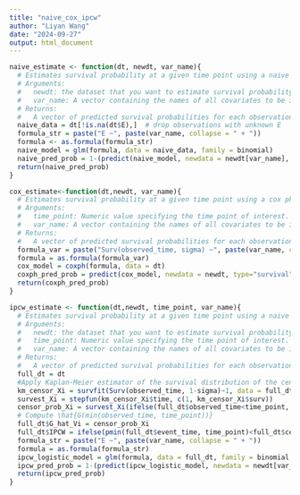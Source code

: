 ```yaml
---
title: "naive_cox_ipcw"
author: "Liyan Wang"
date: "2024-09-27"
output: html_document
---
```


```r
naive_estimate <- function(dt, newdt, var_name){
  # Estimates survival probability at a given time point using a naive logistic regression approach.
  # Arguments:
  #   newdt: the dataset that you want to estimate survival probability
  #   var_name: A vector containing the names of all covariates to be included in the model.
  # Returns:
  #   A vector of predicted survival probabilities for each observation at the specified time point.
  naive_data = dt[!is.na(dt$E),]  # drop observations with unknown E
  formula_str = paste("E ~", paste(var_name, collapse = " + "))
  formula <- as.formula(formula_str)
  naive_model = glm(formula, data = naive_data, family = binomial)  
  naive_pred_prob = 1-(predict(naive_model, newdata = newdt[var_name], type = "response"))
  return(naive_pred_prob)
}
```

```r
cox_estimate<-function(dt,newdt, var_name){
  # Estimates survival probability at a given time point using a cox ph model
  # Arguments:
  #   time_point: Numeric value specifying the time point of interest.
  #   var_name: A vector containing the names of all covariates to be included in the model.
  # Returns:
  #   A vector of predicted survival probabilities for each observation at the specified time point.
  formula_var = paste("Surv(observed_time, sigma) ~", paste(var_name, collapse = " + "))
  formula = as.formula(formula_var)
  cox_model = coxph(formula, data = dt)
  coxph_pred_prob = predict(cox_model, newdata = newdt, type="survival")
  return(coxph_pred_prob)
}
```

```r
ipcw_estimate <- function(dt,newdt, time_point, var_name){
  # Estimates survival probability at a given time point using a naive logistic regression approach with IPCW.
  # Arguments:
  #   newdt: the dataset that you want to estimate survival probability
  #   time_point: Numeric value specifying the time point of interest.
  #   var_name: A vector containing the names of all covariates to be included in the model.
  # Returns:
  #   A vector of predicted survival probabilities for each observation at the specified time point with IPCW.
  full_dt = dt
  #Apply Kaplan-Meier estimator of the survival distribution of the censoring times
  km_censor_Xi = survfit(Surv(observed_time, 1-sigma)~1, data = full_dt)
  survest_Xi = stepfun(km_censor_Xi$time, c(1, km_censor_Xi$surv))
  censor_prob_Xi = survest_Xi(ifelse(full_dt$observed_time<time_point, full_dt$observed_time,time_point))
  # Compute \hat{G(min(observed_time, time_point))}
  full_dt$G_hat_Vi = censor_prob_Xi
  full_dt$IPCW = ifelse(pmin(full_dt$event_time, time_point)<full_dt$censor_time, 1/full_dt$G_hat_Vi, 0) # Compute weights
  formula_str = paste("E ~", paste(var_name, collapse = " + "))
  formula = as.formula(formula_str)
  ipcw_logistic_model = glm(formula, data = full_dt, family = binomial, weights = IPCW)
  ipcw_pred_prob = 1-(predict(ipcw_logistic_model, newdata = newdt[var_name], type = "response"))
  return(ipcw_pred_prob)
}
```
